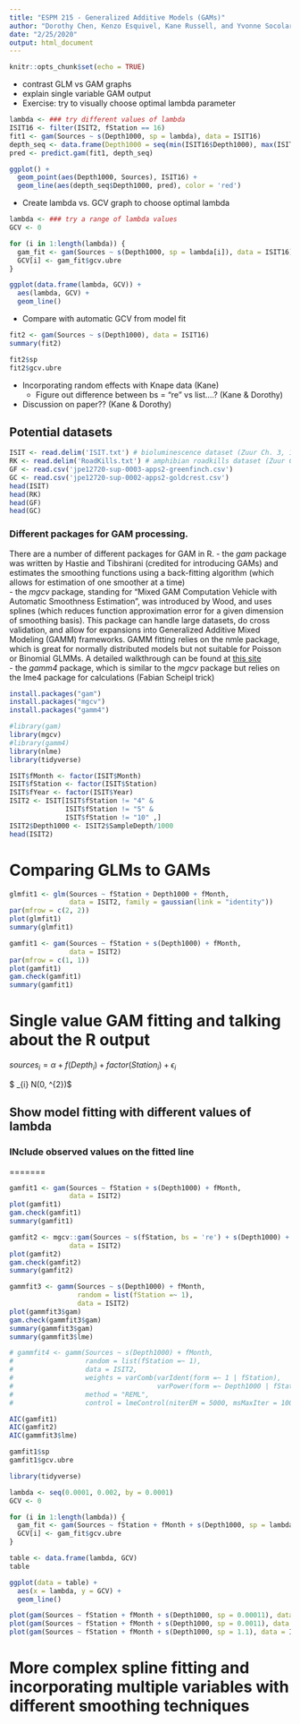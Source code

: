 ```yaml
---
title: "ESPM 215 - Generalized Additive Models (GAMs)"
author: "Dorothy Chen, Kenzo Esquivel, Kane Russell, and Yvonne Socolar"
date: "2/25/2020"
output: html_document
---
```


```r
knitr::opts_chunk$set(echo = TRUE)
```

- contrast GLM vs GAM graphs 
- explain single variable GAM output
- Exercise: try to visually choose optimal lambda parameter

```r
lambda <- ### try different values of lambda
ISIT16 <- filter(ISIT2, fStation == 16)
fit1 <- gam(Sources ~ s(Depth1000, sp = lambda), data = ISIT16)
depth_seq <- data.frame(Depth1000 = seq(min(ISIT16$Depth1000), max(ISIT16$Depth1000), length = 100))
pred <- predict.gam(fit1, depth_seq)

ggplot() + 
  geom_point(aes(Depth1000, Sources), ISIT16) + 
  geom_line(aes(depth_seq$Depth1000, pred), color = 'red')
```

- Create lambda vs. GCV graph to choose optimal lambda

```r
lambda <- ### try a range of lambda values
GCV <- 0

for (i in 1:length(lambda)) {
  gam_fit <- gam(Sources ~ s(Depth1000, sp = lambda[i]), data = ISIT16) 
  GCV[i] <- gam_fit$gcv.ubre
}

ggplot(data.frame(lambda, GCV)) +
  aes(lambda, GCV) + 
  geom_line()
```

- Compare with automatic GCV from model fit

```r
fit2 <- gam(Sources ~ s(Depth1000), data = ISIT16)
summary(fit2)

fit2$sp
fit2$gcv.ubre

```

- Incorporating random effects with Knape data (Kane)
    - Figure out difference between bs = "re" vs list....? (Kane & Dorothy)
- Discussion on paper?? (Kane & Dorothy)



## Potential datasets
```r
ISIT <- read.delim('ISIT.txt') # bioluminescence dataset (Zuur Ch. 3, 17)
RK <- read.delim('RoadKills.txt') # amphibian roadkills dataset (Zuur Ch. 16)
GF <- read.csv('jpe12720-sup-0003-apps2-greenfinch.csv')
GC <- read.csv('jpe12720-sup-0002-apps2-goldcrest.csv')
head(ISIT)
head(RK)
head(GF)
head(GC)
```

### Different packages for GAM processing. 

There are a number of different packages for GAM in R. 
  - the *gam* package was written by Hastie and Tibshirani (credited for introducing GAMs) and estimates the smoothing functions using a back-fitting algorithm (which allows for estimation of one smoother at a time)   \
  - the *mgcv* package, standing for "Mixed GAM Computation Vehicle with Automatic Smoothness Estimation", was introduced by Wood, and uses splines (which reduces function approximation error for a given dimension of smoothing basis). This package can handle large datasets, do cross validation, and allow for expansions into Generalized Additive Mixed Modeling (GAMM) frameworks. GAMM fitting relies on the nmle package, which is great for normally distributed models but not suitable for Poisson or Binomial GLMMs. A detailed walkthrough can be found at [this site](https://people.maths.bris.ac.uk/~sw15190/mgcv/tampere/mgcv.pdf)    \
  - the *gamm4* package, which is similar to the *mgcv* package but relies on the lme4 package for calculations (Fabian Scheipl trick)  \

```r
install.packages("gam")
install.packages("mgcv")
install.packages("gamm4")

```

```r
#library(gam)
library(mgcv)
#library(gamm4)
library(nlme)
library(tidyverse)

```

```r
ISIT$fMonth <- factor(ISIT$Month)
ISIT$fStation <- factor(ISIT$Station)
ISIT$fYear <- factor(ISIT$Year)
ISIT2 <- ISIT[ISIT$fStation != "4" &
              ISIT$fStation != "5" &
              ISIT$fStation != "10" ,]
ISIT2$Depth1000 <- ISIT2$SampleDepth/1000
head(ISIT2)
```

# Comparing GLMs to GAMs

```r

glmfit1 <- glm(Sources ~ fStation + Depth1000 + fMonth, 
               data = ISIT2, family = gaussian(link = "identity"))
par(mfrow = c(2, 2))
plot(glmfit1)
summary(glmfit1)

gamfit1 <- gam(Sources ~ fStation + s(Depth1000) + fMonth, 
               data = ISIT2)
par(mfrow = c(1, 1))
plot(gamfit1)
gam.check(gamfit1)
summary(gamfit1)
```


# Single value GAM fitting and talking about the R output 

$sources_{i} = \alpha + f(Depth_{i}) + factor(Station_{i}) + \epsilon_{i}$

$ \epsilon_{i} \sim N(0, \sigma^{2})$

## Show model fitting with different values of lambda

### INclude observed values on the fitted line 

=======

```r
gamfit1 <- gam(Sources ~ fStation + s(Depth1000) + fMonth, 
               data = ISIT2)
plot(gamfit1)
gam.check(gamfit1)
summary(gamfit1)
```

```r
gamfit2 <- mgcv::gam(Sources ~ s(fStation, bs = 're') + s(Depth1000) + fMonth, 
               data = ISIT2)
plot(gamfit2)
gam.check(gamfit2)
summary(gamfit2)
```

```r
gammfit3 <- gamm(Sources ~ s(Depth1000) + fMonth, 
                 random = list(fStation =~ 1), 
                 data = ISIT2)
plot(gammfit3$gam)
gam.check(gammfit3$gam)
summary(gammfit3$gam)
summary(gammfit3$lme)
```

```r
# gammfit4 <- gamm(Sources ~ s(Depth1000) + fMonth, 
#                  random = list(fStation =~ 1), 
#                  data = ISIT2, 
#                  weights = varComb(varIdent(form =~ 1 | fStation), 
#                                    varPower(form =~ Depth1000 | fStation)), 
#                  method = "REML", 
#                  control = lmeControl(niterEM = 5000, msMaxIter = 1000))
```

```r
AIC(gamfit1)
AIC(gamfit2)
AIC(gammfit3$lme)
```

```r
gamfit1$sp
gamfit1$gcv.ubre
```

```r
library(tidyverse)

lambda <- seq(0.0001, 0.002, by = 0.0001)
GCV <- 0

for (i in 1:length(lambda)) {
  gam_fit <- gam(Sources ~ fStation + fMonth + s(Depth1000, sp = lambda[i]), data = ISIT2) 
  GCV[i] <- gam_fit$gcv.ubre
}

table <- data.frame(lambda, GCV)
table

ggplot(data = table) +
  aes(x = lambda, y = GCV) + 
  geom_line()
```

```r
plot(gam(Sources ~ fStation + fMonth + s(Depth1000, sp = 0.00011), data = ISIT2))
plot(gam(Sources ~ fStation + fMonth + s(Depth1000, sp = 0.0011), data = ISIT2))
plot(gam(Sources ~ fStation + fMonth + s(Depth1000, sp = 1.1), data = ISIT2))
```


# More complex spline fitting and incorporating multiple variables with different smoothing techniques 









